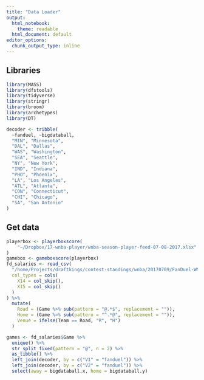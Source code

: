 ```yaml
---
title: "Data Loader"
output:
  html_notebook: 
    theme: readable
  html_document: default
editor_options: 
  chunk_output_type: inline
---
```

## Libraries
```r
library(MASS)
library(dfstools)
library(tidyverse)
library(stringr)
library(broom)
library(archetypes)
library(DT)

decoder <- tribble(
  ~fanduel, ~bigdataball,
  "MIN", "Minnesota",
  "DAL", "Dallas",
  "WAS", "Washington",
  "SEA", "Seattle",
  "NY", "New York",
  "IND", "Indiana",
  "PHO", "Phoenix",
  "LA", "Los Angeles",
  "ATL", "Atlanta",
  "CON", "Connecticut",
  "CHI", "Chicago",
  "SA", "San Antonio"
)
```
## Get data
```r
playerbox <- playerboxscore(
    "~/Dropbox/17-wnba-player/wnba-season-player-feed-07-08-2017.xlsx"
)
gamebox <- gameboxscore(playerbox)
fd_salaries <- read_csv(
  "/home/Projects/draftkings/contest-standings/wnba/20170709/FanDuel-WNBA-2017-07-09-20028-players-list.csv",
  col_types = cols(
    X14 = col_skip(),
    X15 = col_skip()
  )
) %>%
  mutate(
    Road = (Game %>% sub(pattern = "@.*$", replacement = "")),
    Home = (Game %>% sub(pattern = "^.*@", replacement = "")),
    Venue = ifelse(Team == Road, "R", "H")
  )

games <- fd_salaries$Game %>%
  unique() %>%
  str_split_fixed(pattern = "@", n = 2) %>%
  as_tibble() %>%
  left_join(decoder, by = c("V1" = "fanduel")) %>%
  left_join(decoder, by = c("V2" = "fanduel")) %>%
  select(away = bigdataball.x, home = bigdataball.y)
```
